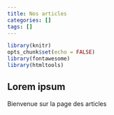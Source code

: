 ```yaml
---
title: Nos articles
categories: []
tags: []
---
```


```r
library(knitr)
opts_chunk$set(echo = FALSE)
library(fontawesome)
library(htmltools)
```

## Lorem ipsum

Bienvenue sur la page des articles